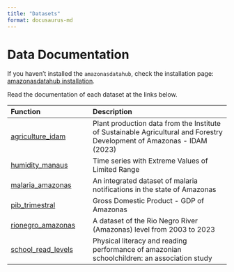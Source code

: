 ```yaml
---
title: "Datasets"
format: docusaurus-md
---
```


# Data Documentation

If you haven't installed the `amazonasdatahub`, check the installation page: [amazonasdatahub installation](../instalacao).

Read the documentation of each dataset at the links below.

| Function | Description |
| :----- |:--------- |
|[agriculture_idam](./agriculture_idam)|Plant production data from the Institute of Sustainable Agricultural and Forestry Development of Amazonas - IDAM (2023)||[aids_amazonas](./aids_amazonas)|A dataset of AIDS occurrences from 2011 to 2023 in Amazonas|
|[humidity_manaus](./humidity_manaus) |Time series with Extreme Values of Limited Range|
|[malaria_amazonas](./malaria_amazonas)|An integrated dataset of malaria notifications in the state of Amazonas|
|[pib_trimestral](./pib_trimestral)|Gross Domestic Product - GDP of Amazonas|
|[rionegro_amazonas](./rionegro_amazonas)|A dataset of the Rio Negro River (Amazonas) level from 2003 to 2023|
|[school_read_levels](./school_read_levels)| Physical literacy and reading performance of amazonian schoolchildren: an association study|
